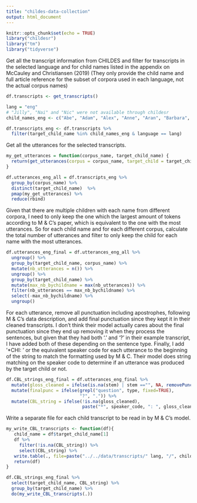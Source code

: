 ```yaml
---
title: "childes-data-collection"
output: html_document
---
```


```r
knitr::opts_chunk$set(echo = TRUE)
library("childesr")
library("tm")
library("tidyverse")

```

Get all the transcript information from CHILDES and filter for transcripts in the selected language and for child names listed in the appendix on McCauley and Christiansen (2019) (They only provide the child name and full article reference for the subset of corpora used in each language, not the actual corpus names)
```r
df.transcripts <- get_transcripts()

lang = "eng"
# "Jilly", "Nai" and "Nic" were not available through childesr
child_names_eng <- c("Abe", "Adam", "Alex", "Anne", "Aran", "Barbara", "Becky", "Carl", "Conor", "David", "Dominic", "Emily", "Emma", "Ethan", "Eve", "Gail", "Jimmy", "Joel", "John", "Lara", "Lily", "Liz", "Matt", "Michelle", "Naomi", "Nathaniel", "Nina", "Peter", "Roman", "Ross", "Ruth", "Sarah", "Seth", "Shem", "Thomas", "Tow", "Trevor", "Violet", "Warren", "Will")

df.transcripts_eng <- df.transcripts %>%
  filter(target_child_name %in% child_names_eng & language == lang)

```

Get all the utterances for the selected transcripts.
```r
my_get_utterances = function(corpus_name, target_child_name) {
  return(get_utterances(corpus = corpus_name, target_child = target_child_name))
}

df.utterances_eng_all = df.transcripts_eng %>%
  group_by(corpus_name) %>%
  distinct(target_child_name)  %>%
  pmap(my_get_utterances) %>%
  reduce(rbind)

```


Given that there are multiple children with each name from different corpora, I need to only keep the one which the largest amount of tokens according to M & C's paper, which is equivalent to the one with the most utterances. So for each child name and for each different corpus, calculate the total number of utterances and filter to only keep the child for each name with the most utterances.
```r
df.utterances_eng_final = df.utterances_eng_all %>%
  ungroup() %>%
  group_by(target_child_name, corpus_name) %>%
  mutate(nb_utterances = n()) %>%
  ungroup() %>%
  group_by(target_child_name) %>%
  mutate(max_nb_bychildname = max(nb_utterances)) %>%
  filter(nb_utterances == max_nb_bychildname) %>%
  select(-max_nb_bychildname) %>%
  ungroup()
```

For each utterance, remove all punctuation including apostrophes, following M & C's data description, and add final punctuation since they kept it in their cleaned transcripts. I don't think their model actually cares about the final punctuation since they end up removing it when they process the sentences, but given that they had both '.' and '?' in their example transcript, I have added both of these depending on the sentence type. Finally, I add '*CHI: ' or the equivalent speaker code for each utterance to the beginning of the string to match the formatting used by M & C. Their model does string matching on the speaker code to determine if an utterance was produced by the target child or not.
```r
df.CBL_strings_eng_final = df.utterances_eng_final %>%
  mutate(gloss_cleaned = ifelse(is.na(stem) | stem =="", NA, removePunctuation(gloss))) %>%
  mutate(finalpunc = ifelse(grepl("question", type, fixed=TRUE),
                            "?", ".")) %>%
  mutate(CBL_string = ifelse(!is.na(gloss_cleaned),
                             paste("*", speaker_code, ": ", gloss_cleaned, " ", finalpunc, sep=""), NA))

```

Write a separate file for each child transcript to be read in by M & C's model.
```r
my_write_CBL_transcripts <- function(df){
   child_name = df$target_child_name[1]
   df %>%
     filter(!is.na(CBL_string)) %>%
     select(CBL_string) %>%
   write.table(., file=paste("../../data/transcripts/" lang, "/", child_name, ".capp", sep =""), quote = FALSE, col.names = FALSE, row.names = FALSE)
   return(df)
}

df.CBL_strings_eng_final %>%
  select(target_child_name, CBL_string) %>%
  group_by(target_child_name) %>%
  do(my_write_CBL_transcripts(.))
```
